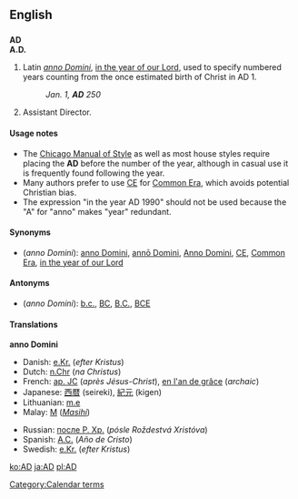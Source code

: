 ==English==
==={{initialism}}===
'''AD'''<BR>
'''A.D.'''

# Latin ''[[anno Domini]]'', [[in the year of our Lord]], used to specify numbered years counting from the once estimated birth of Christ in AD 1.
#: ''Jan. 1, '''AD''' 250''
# Assistant Director.

====Usage notes====
* The [[w:Chicago Manual of Style|Chicago Manual of Style]] as well as most house styles require placing the '''AD''' before the number of the year, although in casual use it is frequently found following the year.
*Many authors prefer to use [[CE]] for [[Common Era]], which avoids potential Christian bias.
* The expression "in the year AD 1990" should not be used because the "A" for "anno" makes "year" redundant.

====Synonyms====
* (''anno Domini''): [[anno Domini]], [[annō Domini]], [[Anno Domini]], [[CE]], [[Common Era]], [[in the year of our Lord]]

====Antonyms====
* (''anno Domini''): [[b.c.]], [[BC]], [[B.C.]], [[BCE]]

====Translations====
'''anno Domini'''
{{top}}
*Danish: [[e.Kr.]] (''efter Kristus'')
*Dutch: [[n.Chr]] (''na Christus'')
*French: [[ap. JC]] (''après Jésus-Christ''), [[en l'an de grâce]] (''archaic'')
*Japanese: [[西暦]] (seireki), [[紀元]] (kigen)
*Lithuanian: [[m.e]] {{f}}
*Malay: [[M]] (''[[Masihi]]'')
{{mid}}
*Russian: [[после Р. Хр.]] (''pósle Roždestvá Xristóva'')
*Spanish: [[A.C.]] (''Año de Cristo'')
*Swedish: [[e.Kr.]] (''efter Kristus'')
{{bottom}}

[[Category:Calendar terms]]
[[ko:AD]]
[[ja:AD]]
[[pl:AD]]